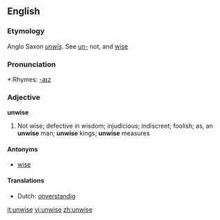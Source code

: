 ==English==

===Etymology===
Anglo Saxon ''[[unwis|unw&#299;s]]''. See [[un-]] not, and [[wise]]

===Pronunciation===
*:Rhymes: [[Rhymes:English:-aɪz|-aɪz]]

===Adjective===
'''unwise'''
#Not wise; defective in wisdom; injudicious; indiscreet; foolish; as, an '''unwise''' man; '''unwise''' kings; '''unwise''' measures

====Antonyms====
*[[wise]]

====Translations====
*Dutch: [[onverstandig]]

[[it:unwise]]
[[vi:unwise]]
[[zh:unwise]]